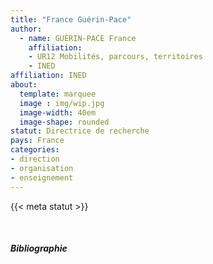 ```yaml
---
title: "France Guérin-Pace"
author: 
  - name: GUÉRIN-PACE France 
    affiliation: 
    - UR12 Mobilités, parcours, territoires 
    - INED
affiliation: INED    
about:
  template: marquee
  image : img/wip.jpg
  image-width: 40em
  image-shape: rounded
statut: Directrice de recherche
pays: France
categories: 
- direction
- organisation
- enseignement
---
```


{{< meta statut >}}

</br>

##### Bibliographie

::: {#refs}
:::
